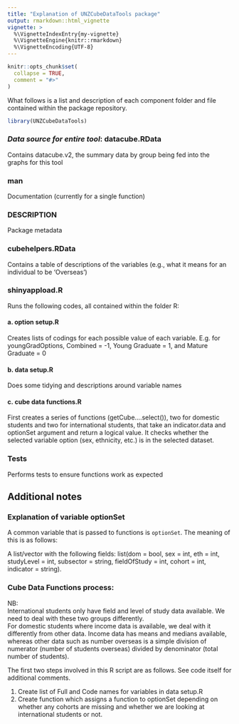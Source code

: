 ```yaml
---
title: "Explanation of UNZCubeDataTools package"
output: rmarkdown::html_vignette
vignette: >
  %\VignetteIndexEntry{my-vignette}
  %\VignetteEngine{knitr::rmarkdown}
  %\VignetteEncoding{UTF-8}
---
```


```r
knitr::opts_chunk$set(
  collapse = TRUE,
  comment = "#>"
)
```
What follows is a list and description of each component folder and file contained within the package repository.
```r
library(UNZCubeDataTools)
```


### *Data source for entire tool*: datacube.RData 
Contains datacube.v2, the summary data by group being fed into the graphs for this tool

### man 
Documentation (currently for a single function)

### DESCRIPTION 
Package metadata

### cubehelpers.RData 
Contains a table of descriptions of the variables (e.g., what it means for an individual to be ‘Overseas’)

### shinyappload.R 
Runs the following codes, all contained within the folder R:

#### a.	option setup.R 
Creates lists of codings for each possible value of each variable. E.g. for youngGradOptions, Combined = -1, Young Graduate = 1, and Mature Graduate = 0

#### b.	data setup.R 
Does some tidying and descriptions around variable names

#### c.	cube data functions.R
First creates a series of functions (getCube….select()), two for domestic students and two for international students, that take an indicator.data and optionSet argument and return a logical value. It checks whether the selected variable option (sex, ethnicity, etc.) is in the selected dataset.

### Tests	
Performs tests to ensure functions work as expected


## Additional notes

### Explanation of variable optionSet
A common variable that is passed to functions is `optionSet`. The meaning of this is as follows:  

A list/vector with the following fields: list(dom = bool, sex = int, eth = int, studyLevel = int, subsector = string, fieldOfStudy = int, cohort = int, indicator = string).

### Cube Data Functions process:
NB:   
International students only have field and level of study data available. We need to deal with these
two groups differently.  
For domestic students where income data is available, we deal with it differently from other data. Income data has means and medians available, whereas other data such as number overseas is a simple division of numerator (number of students overseas) divided by denominator (total number of students).   

The first two steps involved in this R script are as follows. See code itself for additional comments.

1. Create list of Full and Code names for variables in data setup.R
2. Create function which assigns a function to optionSet depending on whether any cohorts are missing 
and whether we are looking at international students or not.

